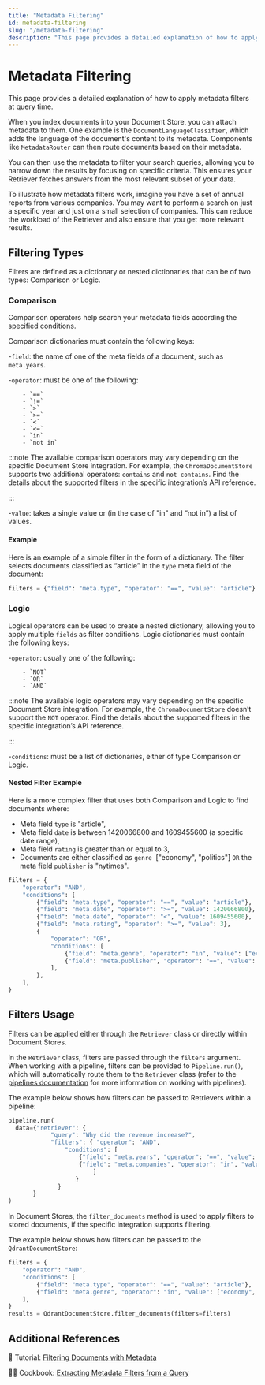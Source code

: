 ```yaml
---
title: "Metadata Filtering"
id: metadata-filtering
slug: "/metadata-filtering"
description: "This page provides a detailed explanation of how to apply metadata filters at query time."
---
```


# Metadata Filtering

This page provides a detailed explanation of how to apply metadata filters at query time.

When you index documents into your Document Store, you can attach metadata to them. One example is the `DocumentLanguageClassifier`, which adds the language of the document's content to its metadata. Components like `MetadataRouter` can then route documents based on their metadata.

You can then use the metadata to filter your search queries, allowing you to narrow down the results by focusing on specific criteria. This ensures your Retriever fetches answers from the most relevant subset of your data.

To illustrate how metadata filters work, imagine you have a set of annual reports from various companies. You may want to perform a search on just a specific year and just on a small selection of companies. This can reduce the workload of the Retriever and also ensure that you get more relevant results.

## Filtering Types

Filters are defined as a dictionary or nested dictionaries that can be of two types: Comparison or Logic.

### Comparison

Comparison operators help search your metadata fields according the specified conditions.

Comparison dictionaries must contain the following keys:

\-`field`: the name of one of the meta fields of a document, such as `meta.years`.

\-`operator`: must be one of the following:

```
    - `==`
    - `!=`
    - `>`
    - `>=`
    - `<`
    - `<=`
    - `in`
    - `not in`
```

:::note
The available comparison operators may vary depending on the specific Document Store integration. For example, the `ChromaDocumentStore` supports two additional operators: `contains` and `not contains`. Find the details about the supported filters in the specific integration’s API reference.

:::

\-`value`: takes a single value or (in the case of "in" and “not in”) a list of values.

#### Example

Here is an example of a simple filter in the form of a dictionary. The filter selects documents classified as “article” in the `type` meta field of the document:

```python
filters = {"field": "meta.type", "operator": "==", "value": "article"}
```

### Logic

Logical operators can be used to create a nested dictionary, allowing you to apply multiple `fields` as filter conditions. Logic dictionaries must contain the following keys:

\-`operator`: usually one of the following:

```
    - `NOT`
    - `OR`
    - `AND`
```

:::note
The available logic operators may vary depending on the specific Document Store integration. For example, the `ChromaDocumentStore` doesn’t support the `NOT` operator. Find the details about the supported filters in the specific integration’s API reference.

:::

\-`conditions`: must be a list of dictionaries, either of type Comparison or Logic.

#### Nested Filter Example

Here is a more complex filter that uses both Comparison and Logic to find documents where:

- Meta field `type` is "article",
- Meta field `date` is between 1420066800 and 1609455600 (a specific date range),
- Meta field `rating` is greater than or equal to 3,
- Documents are either classified as `genre`  ["economy", "politics"] `OR` the meta field `publisher` is "nytimes".

```python
filters = {
    "operator": "AND",
    "conditions": [
        {"field": "meta.type", "operator": "==", "value": "article"},
        {"field": "meta.date", "operator": ">=", "value": 1420066800},
        {"field": "meta.date", "operator": "<", "value": 1609455600},
        {"field": "meta.rating", "operator": ">=", "value": 3},
        {
            "operator": "OR",
            "conditions": [
                {"field": "meta.genre", "operator": "in", "value": ["economy", "politics"]},
                {"field": "meta.publisher", "operator": "==", "value": "nytimes"},
            ],
        },
    ],
}
```

## Filters Usage

Filters can be applied either through the `Retriever` class or directly within Document Stores.

In the `Retriever` class, filters are passed through the `filters` argument. When working with a pipeline, filters can be provided to `Pipeline.run()`, which will automatically route them to the `Retriever` class (refer to the [pipelines documentation](pipelines.mdx) for more information on working with pipelines).

The example below shows how filters can be passed to Retrievers within a pipeline:

```python
pipeline.run(
  data={"retriever": {
    		"query": "Why did the revenue increase?",
    		"filters": { "operator": "AND",
      			"conditions": [
        			{"field": "meta.years", "operator": "==", "value": "2019"},
        			{"field": "meta.companies", "operator": "in", "value": ["BMW", "Mercedes"]},
      					]
    			   }
  		      }
       }
)
```

In Document Stores, the `filter_documents` method is used to apply filters to stored documents, if the specific integration supports filtering.

The example below shows how filters can be passed to the `QdrantDocumentStore`:

```python
filters = {
    "operator": "AND",
    "conditions": [
        {"field": "meta.type", "operator": "==", "value": "article"},
        {"field": "meta.genre", "operator": "in", "value": ["economy", "politics"]},
    ],
}
results = QdrantDocumentStore.filter_documents(filters=filters)
```

## Additional References

:notebook: Tutorial: [Filtering Documents with Metadata](https://haystack.deepset.ai/tutorials/31_metadata_filtering)

:cook: Cookbook: [Extracting Metadata Filters from a Query](https://haystack.deepset.ai/cookbook/extracting_metadata_filters_from_a_user_query)
